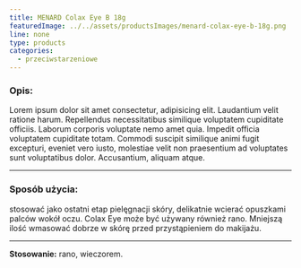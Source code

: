 ```yaml
---
title: MENARD Colax Eye B 18g
featuredImage: ../../assets/productsImages/menard-colax-eye-b-18g.png
line: none
type: products
categories:
  - przeciwstarzeniowe
---
```


<h3>Opis:</h3>

Lorem ipsum dolor sit amet consectetur, adipisicing elit. Laudantium velit ratione harum. Repellendus necessitatibus similique voluptatem cupiditate officiis. Laborum corporis voluptate nemo amet quia. Impedit officia voluptatem cupiditate totam. Commodi suscipit similique animi fugit excepturi, eveniet vero iusto, molestiae velit non praesentium ad voluptates sunt voluptatibus dolor. Accusantium, aliquam atque.

---

### Sposób użycia:

stosować jako ostatni etap pielęgnacji skóry, delikatnie wcierać opuszkami palców wokół oczu. Colax Eye może być używany również rano. Mniejszą ilość wmasować dobrze w skórę przed przystąpieniem do makijażu.

---

**Stosowanie:** rano, wieczorem.
